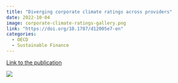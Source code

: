 ```yaml
---
title: "Diverging corporate climate ratings across providers"
date: 2022-10-04
image: corporate-climate-ratings-gallery.png
link: "https://doi.org/10.1787/d12005e7-en"
categories: 
  - OECD
  - Sustainable Finance
---
```


[Link to the publication](https://doi.org/10.1787/d12005e7-en)

![](corporate-climate-ratings.png)
